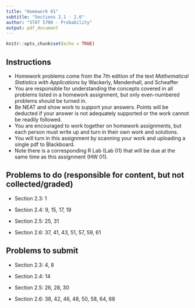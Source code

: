 ```yaml
---
title: "Homework 01"
subtitle: "Sections 2.1 - 2.6"
author: "STAT 5700 - Probability"
output: pdf_document
---
```


```r
knitr::opts_chunk$set(echo = TRUE)
```

## Instructions

- Homework problems come from the 7th edition of the text *Mathematical Statistics with Applications* by Wackerly, Mendenhall, and Scheaffer
- You are responsible for understanding the concepts covered in all problems listed in a homework assignment, but only even-numbered problems should be turned in. 
- Be NEAT and show work to support your answers. Points will be deducted if your answer is not adequately supported or the work cannot be readily followed. 
- You are encouraged to work together on homework assignments, but each person must write up and turn in their own work and solutions. 
- You will turn in this assignment by scanning your work and uploading a single pdf to Blackboard. 
- Note there is a corresponding R Lab (Lab 01) that will be due at the same time as this assignment (HW 01). 

## Problems to do (responsible for content, but not collected/graded)

+ Section 2.3: 1

+ Section 2.4: 9, 15, 17, 19

+ Section 2.5: 25, 31

+ Section 2.6: 37, 41, 43, 51, 57, 59, 61

## Problems to submit

+ Section 2.3: 4, 8

+ Section 2.4: 14

+ Section 2.5: 26, 28, 30

+ Section 2.6: 38, 42, 46, 48, 50, 58, 64, 68